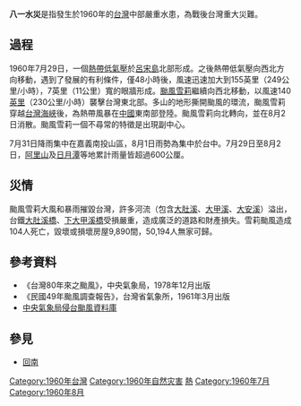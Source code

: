 
'''八一水災'''是指發生於1960年的[[台灣|台灣]]中部嚴重水患，為戰後台灣重大災難。

==過程==
1960年7月29日，一個[[熱帶低氣壓|熱帶低氣壓]]於[[呂宋島|呂宋島]]北部形成。之後熱帶低氣壓向西北方向移動，遇到了發展的有利條件，僅48小時後，風速迅速加大到155英里（249公里/小時），7英里（11公里）寬的眼牆形成。[[1960年太平洋颱風季#超級颱風雪莉Shirley|颱風雪莉]]繼續向西北移動，以風速140[[英里|英里]]（230公里/小時）襲擊台灣東北部。多山的地形撕開颱風的環流，颱風雪莉穿越[[台灣海峽|台灣海峽]]後，為熱帶風暴在[[中國|中國]]東南部登陸。颱風雪莉向北轉向，並在8月2日消散。颱風雪莉一個不尋常的特徵是出現副中心。

7月31日降雨集中在嘉義南投山區，8月1日雨勢為集中於台中。7月29日至8月2日，[[阿里山鄉|阿里山]]及[[日月潭|日月潭]]等地累計雨量皆超過600公厘。

==災情==
颱風雪莉大風和暴雨摧毀台灣，許多河流（包含[[大肚溪|大肚溪]]、[[大甲溪|大甲溪]]、[[大安溪|大安溪]]）溢出，台鐵[[大肚溪橋|大肚溪橋]]、[[下大甲溪橋|下大甲溪橋]]受損嚴重，造成廣泛的道路和財產損失。雪莉颱風造成104人死亡，毀壞或損壞房屋9,890間，50,194人無家可歸。

==參考資料==
*《台灣80年來之颱風》，中央氣象局，1978年12月出版
*《民國49年颱風調查報告》，台灣省氣象所，1961年3月出版
*[http://photino.cwb.gov.tw/tyweb/tyfnweb/htm/1960shirley.htm 中央氣象局侵台颱風資料庫]{{Wayback|url=http://photino.cwb.gov.tw/tyweb/tyfnweb/htm/1960shirley.htm |date=20150916011644 }}

== 參見 ==
* [[回南|回南]]

[[Category:1960年台灣|Category:1960年台灣]]
[[Category:1960年自然灾害|Category:1960年自然灾害]]
[[Category:台灣水災|熱]]
[[Category:1960年7月|Category:1960年7月]]
[[Category:1960年8月|Category:1960年8月]]